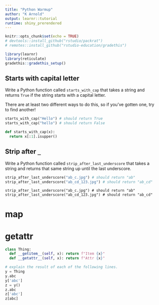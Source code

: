 ```yaml
---
title: "Python Warmup"
author: "K Arnold"
output: learnr::tutorial
runtime: shiny_prerendered
---
```


```r
knitr::opts_chunk$set(echo = TRUE)
# devtools::install_github("rstudio/packrat")
# remotes::install_github("rstudio-education/gradethis")

library(learnr)
library(reticulate)
gradethis::gradethis_setup()
```

## Starts with capital letter

Write a Python function called `starts_with_cap` that takes a string and returns `True` if the string starts with a capital letter.

There are at least two different ways to do this, so if you've gotten one, try to find another!

```python
starts_with_cap("Hello") # should return True
starts_with_cap("hello") # should return False
```

```python
def starts_with_cap(x):
  return x[:1].isupper()
```

## Strip after `_`

Write a Python function called `strip_after_last_underscore` that takes a string and returns that same string up until the last underscore.

```python
strip_after_last_underscore("ab_c.jpg") # should return "ab"
strip_after_last_underscore("ab_cd_123.jpg") # should return "ab_cd"
```

    strip_after_last_underscore("ab_c.jpg") # should return "ab"
    strip_after_last_underscore("ab_cd_123.jpg") # should return "ab_cd"

# map

# getattr

```python
class Thing:
  def __getitem__(self, x): return f"Item {x}"
  def __getattr__(self, x): return f"Attr {x}"

# explain the result of each of the following lines.
y = Thing
y.abc
y['abc']
z = y()
z.abc
z['abc']
z[abc]
```
